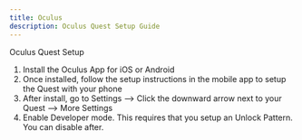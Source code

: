 ```yaml
---
title: Oculus
description: Oculus Quest Setup Guide
---
```


<PageDesription>

Oculus Quest Setup

</PageDesription>

1. Install the Oculus App for iOS or Android
2. Once installed, follow the setup instructions in the mobile app to setup the Quest with your phone
3. After install, go to Settings --> Click the downward arrow next to your Quest --> More Settings
4. Enable Developer mode. This requires that you setup an Unlock Pattern. You can disable after.


